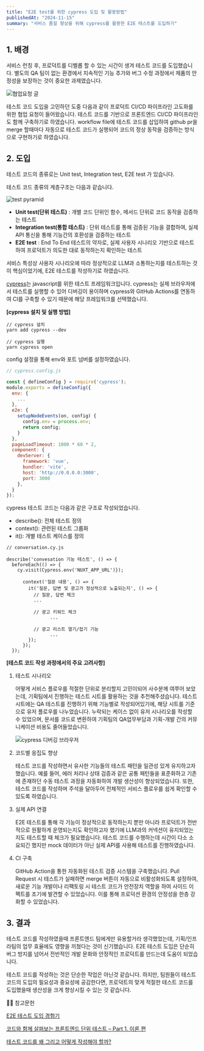 ```yaml
---
title: "E2E test를 위한 cypress 도입 및 활용방법"
publishedAt: "2024-11-15"
summary: "서비스 품질 향상을 위해 cypress를 활용한 E2E 테스트를 도입하기"
---
```


## 1. 배경

서비스 런칭 후, 프로덕트를 디벨롭 할 수 있는 시간이 생겨 테스트 코드를 도입했습니다.
별도의 QA 팀이 없는 환경에서 지속적인 기능 추가와 버그 수정 과정에서 제품의 안정성을 보장하는 것이 중요한 과제였습니다.

![협업요청 글](https://github.com/f0rever0/f0rever0/assets/62867581/c7fff2d4-deb9-45d7-9df4-bf4f6fc29aaa)

테스트 코드 도입을 고민하던 도중 다음과 같이 프로덕트 CI/CD 파이프라인 고도화를 위한 협업 요청이 들어왔습니다.
테스트 코드를 기반으로 프론트엔드 CI/CD 파이프라인도 함께 구축하기로 하였습니다.
workflow file에 테스트 코드를 삽입하여 github pr을 merge 할때마다 자동으로 테스트 코드가 실행되어 코드의 정상 동작을 검증하는 방식으로 구현하기로 하였습니다.

## 2. 도입

테스트 코드의 종류로는 Unit test, Integration test, E2E test 가 있습니다.

테스트 코드 종류의 계층구조는 다음과 같습니다.

![test pyramid](https://github.com/user-attachments/assets/7b3da236-bb88-407e-b7df-257def3bc018)

- **Unit test(단위 테스트)** : 개별 코드 단위인 함수, 메서드 단위로 코드 동작을 검증하는 테스트
- **Integration test(통합 테스트)** : 단위 테스트를 통해 검증된 기능을 결합하여, 실제 API 통신을 통해 기능간의 호환성을 검증하는 테스트
- **E2E test** : End To End 테스트의 약자로, 실제 사용자 시나리오 기반으로 테스트하여 프로덕트가 의도한 대로 동작하는지 확인하는 테스트

서비스 특성상 사용자 시나리오에 따라 정상적으로 LLM과 소통하는지를 테스트하는 것이 핵심이었기에, E2E 테스트를 작성하기로 하였습니다.

[cypress](https://www.cypress.io/)는 javascript를 위한 테스트 프레임워크입니다.
cypress는 실제 브라우저에서 테스트를 실행할 수 있어 디버깅이 용이하며 cypress와 GitHub Actions를 연동하여 CI를 구축할 수 있기 때문에 해당 프레임워크를 선택했습니다.

**[cypress 설치 및 실행 방법]**

```
// cypress 설치
yarn add cypress --dev

// cypress 실행
yarn cypress open
```

config 설정을 통해 env와 포트 넘버를 설정하였습니다.

```js
// cypress.config.js

const { defineConfig } = require('cypress');
module.exports = defineConfig({
  env: {
    ...
  },
  e2e: {
    setupNodeEvents(on, config) {
      config.env = process.env;
      return config;
    }
  },
  pageLoadTimeout: 1000 * 60 * 2,
  component: {
    devServer: {
      framework: 'vue',
      bundler: 'vite',
      host: 'http://0.0.0.0:3000',
      port: 3000
    },
  }
});
```

cypress 테스트 코드는 다음과 같은 구조로 작성되었습니다.

- describe(): 전체 테스트 정의
- context(): 관련된 테스트 그룹화
- it(): 개별 테스트 케이스를 정의

```
// conversation.cy.js

describe('convesation 기능 테스트', () => {
  beforeEach(() => {
    cy.visit(Cypress.env('NUXT_APP_URL')});

	  context('질문 내용', () => {
	    it('질문, 답변 및 광고가 정상적으로 노출되는지', () => {
	      // 질문, 답변 체크
	      ...

	      // 광고 키워드 체크
				...

	      // 광고 리스트 열기/접기 기능
				...
	    });
	  });
  });

```

**[테스트 코드 작성 과정에서의 주요 고려사항]**

1. 테스트 시나리오

   어떻게 서비스 플로우를 적절한 단위로 분리할지 고민이되어 사수분께 여쭈어 보았는데, 기획팀에서 진행하는 테스트 시트를 활용하는 것을 추천해주셨습니다.
   테스트 시트에는 QA 테스트를 진행하기 위해 기능별로 작성되어있기에, 해당 시트를 기준으로 유저 플로우를 나누었습니다.
   누락되는 케이스 없이 유저 시나리오를 작성할 수 있었으며, 문서를 코드로 변환하여 기획팀의 QA업무부담과 기획-개발 간의 커뮤니케이션 비용도 줄어들었습니다.

   ![cypress 디버깅 브라우저](https://github.com/f0rever0/f0rever0/assets/62867581/9118da98-0660-481b-97ba-b916ff64c5bd)

2. 코드별 응집도 향상

   테스트 코드를 작성하면서 유사한 기능들의 테스트 패턴을 일관성 있게 유지하고자 했습니다.
   예를 들어, 에러 처리나 상태 검증과 같은 공통 패턴들을 표준화하고 기존에 존재하던 수동 테스트 과정을 자동화하여 개발 생산성이 향상되었습니다.
   또한, 테스트 코드를 작성하며 주석을 달아두어 전체적인 서비스 플로우를 쉽게 확인할 수 있도록 하였습니다.

3. 실제 API 연결

   E2E 테스트를 통해 각 기능이 정상적으로 동작하는지 뿐만 아니라 프로덕트가 전반적으로 원활하게 운영되는지도 확인하고자 했기에 LLM과의 커넥션이 유지되었는지도 테스트할 때 체크가 필요했습니다.
   테스트 코드를 수행하는데 시간이 다소 소요되긴 했지만 mock 데이터가 아닌 실제 API를 사용해 테스트를 진행하였습니다.

4. CI 구축

   GitHub Action을 통한 자동화된 테스트 검증 시스템을 구축했습니다.
   Pull Request 시 테스트가 실패하면 merge 버튼이 자동으로 비활성화되도록 설정하여,
   새로운 기능 개발이나 리팩토링 시 테스트 코드가 안전장치 역할을 하여 사이드 이펙트를 조기에 발견할 수 있었습니다.
   이를 통해 프로덕션 환경의 안정성을 한층 강화할 수 있었습니다.

## 3. 결과

테스트 코드를 작성하였을때 프론트엔드 팀에게만 유용할거라 생각했었는데, 기획/인프라팀의 업무 효율에도 영향을 끼쳤다는 것이 신기했습니다.
E2E 테스트 도입은 단순히 버그 방지를 넘어서 전반적인 개발 문화와 안정적인 프로덕트를 만드는데 도움이 되었습니다.

테스트 코드를 작성하는 것은 단순한 작업은 아닌것 같습니다. 하지만,
팀원들이 테스트 코드의 도입의 필요성과 중요성에 공감한다면, 프로덕트의 맞게 적절한 테스트 코드를 도입했을때 생산성을 크게 향상시킬 수 있는 것 같습니다.

🙇‍♂️ 참고문헌

[E2E 테스트 도입 경험기](https://fe-developers.kakaoent.com/2023/230209-e2e/)

[코드와 함께 살펴보는 프론트엔드 단위 테스트 – Part 1. 이론 편](https://techblog.woowahan.com/17404/)

[테스트 코드를 왜 그리고 어떻게 작성해야 할까?](https://tech.inflab.com/20230404-test-code/#%EB%91%90%EB%B2%88%EC%A7%B8-%ED%85%8C%EC%8A%A4%ED%8A%B8%EB%8A%94-%EA%B5%AC%ED%98%84%EC%9D%B4-%EC%95%84%EB%8B%8C-%EA%B2%B0%EA%B3%BC%EB%A5%BC-%EA%B2%80%EC%A6%9D%ED%95%98%EB%8F%84%EB%A1%9D-%ED%95%9C%EB%8B%A4)
